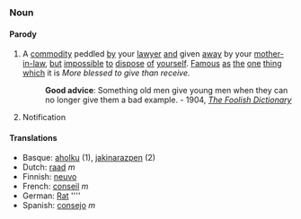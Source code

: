 ===Noun===
====Parody====
#A [[commodity]] peddled [[by]] your [[lawyer]] [[and]] given [[away]] by your [[mother-in-law]], [[but]] [[impossible]] [[to]] [[dispose]] [[of]] [[yourself]].  [[Famous]] [[as]] [[the]] [[one]] [[thing]] [[which]] it is ''More blessed to give than receive.''
#:'''Good advice''': Something old men give young men when they can no longer give them a bad example. - 1904, ''[[The Foolish Dictionary]]''
#Notification

====Translations====

*Basque: [[aholku]] (1), [[jakinarazpen]] (2)
*Dutch: [[raad]] ''m''
*Finnish: [[neuvo]]
*French: [[conseil]] ''m''
*German: [[Rat]] ''''
*Spanish: [[consejo]] ''m''